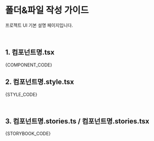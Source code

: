 
<Meta title='Template/폴더&파일 작성 가이드' />

# 폴더&파일 작성 가이드

프로젝트 UI 기본 설명 페이지입니다.

<br />

## 1. 컴포넌트명.tsx

<CodeBlock showLineNumbers>{COMPONENT_CODE}</CodeBlock>
<br />

## 2. 컴포넌트명.style.tsx

<CodeBlock showLineNumbers>{STYLE_CODE}</CodeBlock>

<br />

## 3. 컴포넌트명.stories.ts / 컴포넌트명.stories.tsx

<CodeBlock showLineNumbers>{STORYBOOK_CODE}</CodeBlock>
